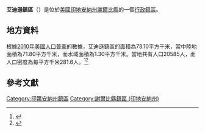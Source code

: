 {{noteTA
|G1=USState
|G2=地名
|G3=Unit
}}
{{Infobox settlement
|official_name            = 艾迪遜鎮區
|native_name = Addison Township
|settlement_type          = [[行政鎮區|行政鎮區]]
|image_skyline            = 
|imagesize                = 
|image_map                = Map highlighting Addison Township, Shelby County, Indiana.svg
|mapsize                  = 250px
|pushpin_map  =USA Indiana
|pushpin_label = 艾迪遜鎮區
|pushpin_label_position   = top
|pushpin_map_caption      = 艾迪遜鎮區在印地安納州的位置
|subdivision_type         = [[世界政區索引|國家]]
|subdivision_type1        = [[美国州份|州份]]
|subdivision_type2        = [[印地安納州行政区划|縣]]
|subdivision_name         = [[美国|美国]]
|subdivision_name1        = [[印地安納州|印地安納州]]
|subdivision_name2        = [[謝爾比縣_(印地安納州)|謝爾比縣]]
|elevation_ft             = 764
|elevation_m              = 233
|timezone                 = [[北美东部時區|北美东部時區]]
|area_total_km2           = 73.10
|area_land_km2            = 71.80
|area_water_km2           = 1.30
|area_total_sq_mi         = 
|area_land_sq_mi          = 
|area_water_sq_mi         = 
|population_as_of         = [[2010年美國人口普查|2010]]
|population_footnotes     = 
|population_total         = 20585
|population_density_km2   = auto
|population_density_sq_mi = auto
|utc_offset               = -5
|coordinates              = {{coord|39|31|32|N|85|46|09|W|type:city_region:US-AL_source:GNS-enwiki|display=inline,title}}
| coor_pinpoint           = 
| coordinates_footnotes   = 
|timezone_DST             = EDT
|utc_offset_DST           = -4
|postal_code_type         = [[美國郵區編號|郵區編號]]
|postal_code              = 
|area_code                = {{link-en|电话区号219|Area code 219|219}}
|blank_name = [[地名信息系统|GNIS ID]]
|blank_info = 453083
}}
'''艾迪遜鎮區'''（{{lang-en|Addison Township}}）是位於[[美國|美國]][[印地安納州|印地安納州]][[謝爾比縣_(印地安納州)|謝爾比縣]]的一個[[行政鎮區|行政鎮區]]。

== 地方資料 ==
根據[[2010年美國人口普查|2010年美國人口普查]]的數據，艾迪遜鎮區的面積為73.10平方千米，當中陸地面積為71.80平方千米，而水域面積為1.30平方千米。當地共有人口20585人，而人口密度為每平方千米281.6人。<ref name="GR8">{{cite web|url=http://factfinder2.census.gov|publisher=[[美国人口调查局|美国人口调查局]]|accessdate=2011-05-14|title=American FactFinder}}</ref><ref>{{cite web|url=https://www.citypopulation.de/en/usa/indiana/admin/|title=USA: Indiana (Counties and Townships) - City Population}}</ref>

== 參考文獻 ==
{{reflist}}

{{謝爾比縣 (印地安納州)}}

{{DEFAULTSORT:Addison Township}}
[[Category:印第安納州鎮區|Category:印第安納州鎮區]]
[[Category:謝爾比縣鎮區_(印地安納州)|Category:謝爾比縣鎮區 (印地安納州)]]

{{Indiana-geo-stub}}